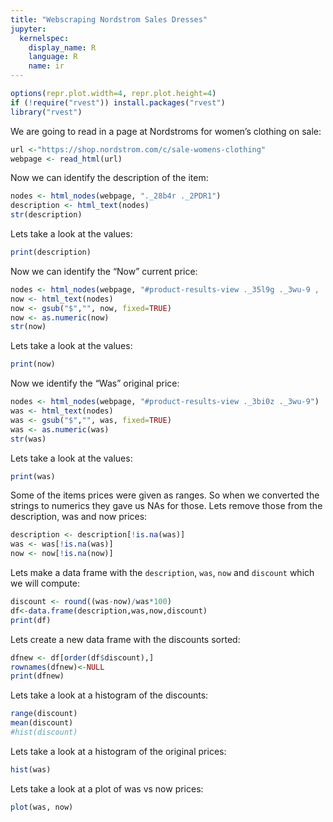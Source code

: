 ```yaml
---
title: "Webscraping Nordstrom Sales Dresses"
jupyter:
  kernelspec:
    display_name: R
    language: R
    name: ir
---
```


```r
options(repr.plot.width=4, repr.plot.height=4)
if (!require("rvest")) install.packages("rvest")
library("rvest")
```

We are going to read in a page at Nordstroms for women's clothing on sale:

```r
url <-"https://shop.nordstrom.com/c/sale-womens-clothing"
webpage <- read_html(url)
```

Now we can identify the description of the item:

```r
nodes <- html_nodes(webpage, "._28b4r ._2PDR1")
description <- html_text(nodes)
str(description)
```

Lets take a look at the values:

```r
print(description)
```

Now we can identify the "Now" current price:

```r
nodes <- html_nodes(webpage, "#product-results-view ._35l9g ._3wu-9 , ._18N5Q ._3wu-9")
now <- html_text(nodes)
now <- gsub("$","", now, fixed=TRUE)
now <- as.numeric(now)
str(now)
```

Lets take a look at the values:

```r
print(now)
```


Now we identify the "Was" original price:

```r
nodes <- html_nodes(webpage, "#product-results-view ._3bi0z ._3wu-9")
was <- html_text(nodes)
was <- gsub("$","", was, fixed=TRUE)
was <- as.numeric(was)
str(was)
```

Lets take a look at the values:

```r
print(was)
```

Some of the items prices were given as ranges. So when we converted the strings to numerics they gave us NAs for those. Lets remove those from the description, was and now prices:

```r
description <- description[!is.na(was)]
was <- was[!is.na(was)]
now <- now[!is.na(now)] 
```

Lets make a data frame with the `description`, `was`, `now` and `discount` which we will compute: 

```r
discount <- round((was-now)/was*100)
df<-data.frame(description,was,now,discount)
print(df)
```

Lets create a new data frame with the discounts sorted:

```r
dfnew <- df[order(df$discount),]
rownames(dfnew)<-NULL
print(dfnew)
```

Lets take a look at a histogram of the discounts:

```r
range(discount)
mean(discount)
#hist(discount)
```

Lets take a look at a histogram of the original prices:

```r
hist(was)
```

Lets take a look at a plot of was vs now prices:

```r
plot(was, now)
```
